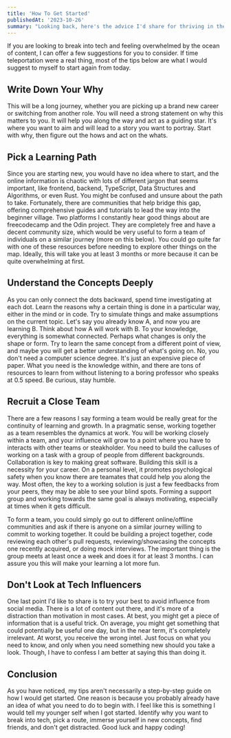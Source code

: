```yaml
---
title: 'How To Get Started'
publishedAt: '2023-10-26'
summary: "Looking back, here's the advice I'd share for thriving in the tech world if I were starting from scratch."
---
```


If you are looking to break into tech and feeling overwhelmed by the ocean of content, I can offer a few suggestions for you to consider. If time teleportation were a real thing, most of the tips below are what I would suggest to myself to start again from today.

## Write Down Your Why

This will be a long journey, whether you are picking up a brand new career or switching from another role. You will need a strong statement on why this matters to you. It will help you along the way and act as a guiding star. It's where you want to aim and will lead to a story you want to portray. Start with why, then figure out the hows and act on the whats.

## Pick a Learning Path

Since you are starting new, you would have no idea where to start, and the online information is chaotic with lots of different jargon that seems important, like frontend, backend, TypeScript, Data Structures and Algorithms, or even Rust. You might be confused and unsure about the path to take. Fortunately, there are communities that help bridge this gap, offering comprehensive guides and tutorials to lead the way into the beginner village. Two platforms I constantly hear good things about are freecodecamp and the Odin project. They are completely free and have a decent community size, which would be very useful to form a team of individuals on a similar journey (more on this below). You could go quite far with one of these resources before needing to explore other things on the map. Ideally, this will take you at least 3 months or more because it can be quite overwhelming at first.

## Understand the Concepts Deeply

As you can only connect the dots backward, spend time investigating at each dot. Learn the reasons why a certain thing is done in a particular way, either in the mind or in code. Try to simulate things and make assumptions on the current topic. Let's say you already know A, and now you are learning B. Think about how A will work with B. To your knowledge, everything is somewhat connected. Perhaps what changes is only the shape or form. Try to learn the same concept from a different point of view, and maybe you will get a better understanding of what's going on. No, you don't need a computer science degree. It's just an expensive piece of paper. What you need is the knowledge within, and there are tons of resources to learn from without listening to a boring professor who speaks at 0.5 speed. Be curious, stay humble.

## Recruit a Close Team

There are a few reasons I say forming a team would be really great for the continuity of learning and growth. In a pragmatic sense, working together as a team resembles the dynamics at work. You will be working closely within a team, and your influence will grow to a point where you have to interacts with other teams or steakholder. You need to build the calluses of working on a task with a group of people from different backgrounds. Collaboration is key to making great software. Building this skill is a necessity for your career. On a personal level, it promotes psychological safety when you know there are teamates that could help you along the way. Most often, the key to a working solution is just a few feedbacks from your peers, they may be able to see your blind spots. Forming a support group and working towards the same goal is always motivating, especially at times when it gets difficult.

To form a team, you could simply go out to different online/offline communities and ask if there is anyone on a similar journey willing to commit to working together. It could be building a project together, code reviewing each other's pull requests, reviewing/showcasing the concepts one recently acquired, or doing mock interviews. The important thing is the group meets at least once a week and does it for at least 3 months. I can assure you this will make your learning a lot more fun.

## Don't Look at Tech Influencers

One last point I'd like to share is to try your best to avoid influence from social media. There is a lot of content out there, and it's more of a distraction than motivation in most cases. At best, you might get a piece of information that is a useful trick. On average, you might get something that could potentially be useful one day, but in the near term, it's completely irrelevant. At worst, you receive the wrong intel. Just focus on what you need to know, and only when you need something new should you take a look. Though, I have to confess I am better at saying this than doing it.

## Conclusion

As you have noticed, my tips aren't necessarily a step-by-step guide on how I would get started. One reason is because you probably already have an idea of what you need to do to begin with. I feel like this is something I would tell my younger self when I got started. Identify why you want to break into tech, pick a route, immerse yourself in new concepts, find friends, and don't get distracted. Good luck and happy coding!
